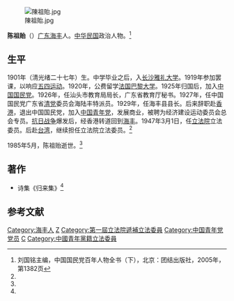 [[File:陳祖貽.jpg|thumb]]

'''陈祖贻'''（{{bd|1901年||1985年|5月}}）[[广东|广东]][[海丰|海丰]]人。[[中华民国|中华民国]]政治人物。<ref name=kmt>刘国铭主编，中国国民党百年人物全书（下），北京：团结出版社，2005年，第1382页</ref>

==生平==
1901年（清光绪二十七年）生。中学毕业之后，入[[长沙|长沙]][[雅礼大学|雅礼大学]]。1919年参加罢课，以响应[[五四运动|五四运动]]。1920年，公费留学[[法国|法国]][[巴黎大学|巴黎大学]]。1925年归国后，加入[[中国国民党|中国国民党]]。1926年，任汕头市教育局局长，广东省教育厅秘书。1927年，任中国国民党广东省[[清党|清党]]委员会海陆丰特派员。1929年，任海丰县县长。后来辞职赴[[香港|香港]]，退出中国国民党，加入[[中国青年党|中国青年党]]，发展商业，被聘为经济建设运动委员会总会专员。[[抗日战争|抗日战争]]爆发后，经香港转道回到[[海丰|海丰]]。1947年3月1日，任[[立法院|立法院]]立法委员。后赴[[台湾|台湾]]，继续担任立法院立法委员。<ref name=kmt/>

1985年5月，陈祖贻逝世。<ref name=kmt/>

==著作==
*诗集《归来集》<ref name=kmt/>

==参考文献==
{{reflist}}

{{第4屆中華民國訓政時期立法委員名單}}
{{第1屆中華民國立法委員第3次增額華南地區名單}}
{{DEFAULTSORT:Chen陈}}
[[Category:海丰人|Category:海丰人]]
[[Category:陈姓|Z]]
[[Category:第一屆立法院遞補立法委員|Category:第一屆立法院遞補立法委員]]
[[Category:中国青年党党员|Category:中国青年党党员]]
[[Category:巴黎大學校友|C]]

[[Category:中國青年黨籍立法委員|Category:中國青年黨籍立法委員]]